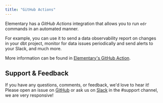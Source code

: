 ```yaml
---
title: "GitHub Actions"
---
```


Elementary has a _GitHub Actions_ integration that allows you to run `edr` commands in an automated manner.

For example, you can use it to send a data observability report on changes in your dbt project, monitor for data issues
periodically and send alerts to your Slack, and much more.

More information can be found in [Elementary's GitHub Action](https://github.com/elementary-data/run-elementary-action).

## Support & Feedback

If you have any questions, comments, or feedback, we'd love to hear it!  
Please open an issue
on [GitHub](https://github.com/elementary-data/elementary/issues/new) or ask us
on [Slack](https://elementary-data.com/community) in the
#support channel, we are very responsive!
